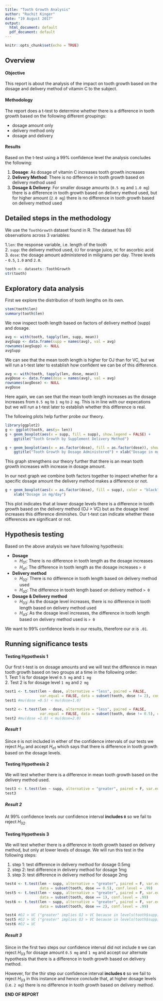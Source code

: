 ```yaml
---
title: "Tooth Growth Analysis"
author: "Rachit Kinger"
date: "19 August 2017"
output:
  html_document: default
  pdf_document: default
---
```


```r
knitr::opts_chunk$set(echo = TRUE)
```

## Overview  

#### Objective  

This report is about the analysis of the impact on tooth growth based on the dosage and delivery method of vitamin C to the subject. 

#### Methodology  

The report does a t-test to determine whether there is a difference in tooth growth based on the following different groupings:  

* dosage amount only  
* delivery method only  
* dosage and delivery  

#### Results  
Based on the t-test using a 99% confidence level the analysis concludes the following:  

1. **Dosage**: As dosage of vitamin C increases tooth growth increases  
2. **Delivery Method**: There is no difference in tooth growth based on delivery method used  
3. **Dosage & Delivery**: For smaller dosage amounts (`0.5 mg` and `1.0 mg`) there is a difference in tooth growth based on delivery method used, but for higher amount (`2.0 mg`) there is no difference in tooth growth based on delivery method used    

## Detailed steps in the methodology  

We use the `ToothGrowth` dataset found in R. The dataset has 60 observations across 3 variables:  

1.`len`: the response variable, i.e. length of the tooth  
2. `supp`: the delivery method used, `OJ` for orange juice, `VC` for ascorbic acid  
3. `dose`: the dosage amount administered in miligrams per day. Three levels - `0.5`, `1.0` and `2.0`.  

```r
tooth <- datasets::ToothGrowth
str(tooth)
```

## Exploratory data analysis  
First we explore the distribution of tooth lengths on its own.  
```r
stem(tooth$len)
summary(tooth$len)
```

We now inspect tooth length based on factors of delivery method (supp) and dosage.  
```r
avg <- with(tooth, tapply(len, supp, mean))
avgSupp <- data.frame(supp = names(avg), val = avg)
rownames(avgSupp) <- NULL
avgSupp
```
We can see that the mean tooth length is higher for OJ than for VC, but we will run a t-test later to establish how confident we can be of this difference.  

```r
avg <- with(tooth, tapply(len, dose, mean))
avgDose <- data.frame(dose = names(avg), val = avg)
rownames(avgDose) <- NULL
avgDose
```
Here again, we can see that the mean tooth length increases as the dosage increases from `0.5 mg` to `1 mg` to `2 mg`. This is in line with our expecations but we will run a t-test later to establish whether this difference is real.  

The following plots help further probe our theory.  
```r
library(ggplot2)
g <- ggplot(tooth, aes(y= len))
g + geom_boxplot(aes(x = supp, fill = supp), show.legend = FALSE) +
    ggtitle("Tooth Growth by Supplement Delivery Method")
```

```r
g + geom_boxplot(aes(x = as.factor(dose), fill = as.factor(dose)), show.legend = FALSE) +
    ggtitle("Tooth Growth by Dosage Administered") + xlab("Dosage in mg/day")
```
This graph strengthens our theory further that there is an mean tooth growth increases with increase in dosage amount.  

In our next graph we combine both factors together to inspect whether for a specific dosage amount the delivery method makes a difference or not.  
```r
g + geom_boxplot(aes(x = as.factor(dose), fill = supp), color = "black") + 
    xlab("Dosage in mg/day")
```

This plot indicates that at lower dosage levels there is a difference in tooth growth based on the delivery method (OJ > VC) but as the dosage level increases this difference diminishes. Our t-test can indicate whether these differences are significant or not.  

## Hypothesis testing  
Based on the above analysis we have following hypothesis:  

* **Dosage**  
    + $H_{01}$: There is no difference in tooth length as the dosage increases  
    + $H_{a1}$: The difference in tooth length as the dosage increases `> 0`  
* **Delivery method**  
    + $H_{02}$: There is no difference in tooth length based on delivery method used    
    + $H_{a2}$: The difference in tooth length based on delivery method `> 0`   
* **Dosage & Delivery method**  
    + $H_{03}$: As the dosage level increases, there is no difference in tooth length based on delivery method used    
    + $H_{a3}$: As the dosage level increases, the difference in tooth length based on delivery method used is `> 0`   
    
We want to 99% confidence levels in our results, therefore our $\alpha$ is `.01`.  
    
## Running significance tests

#### Testing Hypothesis 1
Our first t-test is on dosage amounts and we will test the difference in mean tooth growth based on two groups at a time in the following order:  
1. Test 1 is for dosage level `0.5 mg` and `1 mg`  
2. Test 2 is for dosage level `1 mg` and `2 mg`  

```r
test1 <- t.test(len ~ dose, alternative = "less", paired = FALSE, 
                var.equal = FALSE, data = subset(tooth, dose != 2), conf.level = .99)  
test1 #mu(dose =0.5) < mu(dose=1.0)

test2 <- t.test(len ~ dose, alternative = "less", paired = FALSE, 
                var.equal = FALSE, data = subset(tooth, dose != 0.5), conf.level = .99)  
test2 #mu(dose =1.0) < mu(dose=2.0)


```

##### Result 1 
Since `0` is not included in either of the confidence intervals of our tests we reject $H_{01}$ and accept $H_{a1}$ which says that there is difference in tooth growth based on the dosage levels.  

#### Testing Hypothesis 2  
We will test whether there is a difference in mean tooth growth based on the delivery method used.  
```r
test3 <- t.test(len ~ supp, alternative = "greater", paired = F, var.equal = F, data = tooth, conf.level = .99) #OJ > VC ("greater" implies OJ > VC because in levels(tooth$supp) the first level is OJ)  
test3 
```
##### Result 2  
At 99% confidence levels our confidence interval **includes `0`** so we fail to reject $H_{02}$.  


#### Testing Hypothesis 3  
We will test whether there is a difference in tooth growth based on delivery method, but only at lower levels of dosage. We will run this test in the following steps:  

1. step 1: test difference in delivery method for dosage 0.5mg  
2. step 2: test difference in delivery method for dosage 1mg  
3. step 3: test difference in delivery method for dosage 2mg  

```r
test4 <- t.test(len ~ supp, alternative = "greater", paired = F, var.equal = F,
                data = subset(tooth, dose == 0.5), conf.level = .99) 
test5 <- t.test(len ~ supp, alternative = "greater", paired = F, var.equal = F,
                data = subset(tooth, dose == 1), conf.level = .99)
test6 <- t.test(len ~ supp, alternative = "greater", paired = F, var.equal = F, 
                data = subset(tooth, dose == 2), conf.level = .99)  

test4 #OJ > VC ("greater" implies OJ > VC because in levels(tooth$supp) the first level is OJ)
test5 #OJ > VC ("greater" implies OJ > VC because in levels(tooth$supp) the first level is OJ)
test6 #OJ = VC 
```

##### Result 3  
Since in the first two steps our confidence interval did not include `0` we can reject $H_{03}$ for dosage amount `0.5 mg` and `1 mg` and accept our alternate hypothesis that there is a difference in tooth growth based on delivery method.  

However, for the thir step our confidence interval **includes `0`** so we fail to reject $H_{03}$ in this instance and hence conclude that, at higher dosage levels (i.e. `2 mg`) there is no difference in tooth growth based on delivery method.  


**END OF REPORT**




